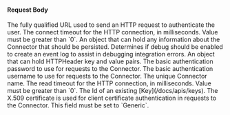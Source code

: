 
#### Request Body

<APIBlock>
  <APIField name="connector.authenticationURL" type="String" optional>
    The fully qualified URL used to send an HTTP request to authenticate the user.
  </APIField>
  <APIField name="connector.connectTimeout" type="Integer" required>
    The connect timeout for the HTTP connection, in milliseconds. Value must be greater than `0`.
  </APIField>
  <APIField name="connector.data" type="Object" optional>
    An object that can hold any information about the Connector that should be persisted.
  </APIField>
  <APIField name="connector.debug" type="Boolean" optional defaults="false">
    Determines if debug should be enabled to create an event log to assist in debugging integration errors.
  </APIField>
  <APIField name="connector.headers" type="Object" optional>
    An object that can hold HTTPHeader key and value pairs.
  </APIField>
  <APIField name="connector.httpAuthenticationPassword" type="String" optional>
    The basic authentication password to use for requests to the Connector.
  </APIField>
  <APIField name="connector.httpAuthenticationUsername" type="String" optional>
    The basic authentication username to use for requests to the Connector.
  </APIField>
  <APIField name="connector.name" type="String" required>
    The unique Connector name.
  </APIField>
  <APIField name="connector.readTimeout" type="Integer" required>
    The read timeout for the HTTP connection, in milliseconds. Value must be greater than `0`.
  </APIField>
  <APIField name="connector.sslCertificateKeyId" type="UUID" optional>
    The Id of an existing [Key](/docs/apis/keys). The X.509 certificate is used for client certificate authentication in requests to the Connector.
  </APIField>
  <APIField name="connector.type" type="String" required>
    This field must be set to `Generic`.
  </APIField>
</APIBlock>

<JSON title="Example Generic Connector Request JSON" src="connectors/generic-request.json" />

